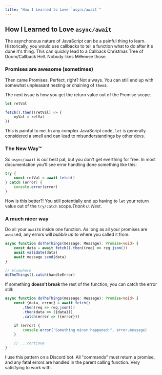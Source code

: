 ```yaml
---
title: "How I Learned to Love `async/await`"
---
```


## How I Learned to Love `async/await`

The asynchonous nature of JavaScript can be a painful thing to learn. Historically, you would use callbacks to tell a function what to do after it's done it's thing. This can quickly lead to a Callback Christmas Tree of Doom/Callback Hell. Nobody likes ~~Milhouse~~ those.

### Promises are awesome (sometimes)

Then came Promises. Perfect, right? Not always. You can still end up with somewhat unpleasant nesting or chaining of `then`s.

The next issue is how you get the return value out of the Promise scope.

```typescript
let retVal

fetch().then((retVal) => {
    myVal = retVal
})
```

This is painful to me. In any complex JavaScript code, `let` is generally considered a smell and can lead to misunderstandings by other devs.

### The New Way™️

So `async/await` is our best pal, but you don't get everthing for free. In most documentation you'll see error handling done something like this:

```typescript
try {
    const retVal = await fetch()
} catch (error) {
    console.error(error)
}
```

How is this better?! You still potentially end up having to `let` your return value out of the `try/catch` scope._Thank u. Next_.

### A much nicer way

Do all your `await`s inside one function. As long as all your promises are `await`ed, any errors will _bubble up_ to where you called it from.

```typescript
async function doTheThings(message: Message): Promise<void> {
    const data = await fetch().then((req) => req.json())
    await validate(data)
    await message.send(data)
}

// elsewhere
doTheThings().catch(handleError)
```

If something **doesn't break** the rest of the function, you can catch the error still:

```typescript
async function doTheThings(message: Message): Promise<void> {
    const {data, error} = await fetch()
        .then(req => req.json())
        .then(data => ({data}))
        .catch(error => ({error}))

    if (error) {
        console.error('Something minor happened:", error.message)
    }

    // ...continue
}

```

I use this pattern on a Discord bot. All "commands" must return a promise, and any fatal errors are handled in the parent calling function. Very satisfying to work with.

